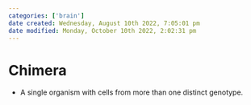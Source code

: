 ```yaml
---
categories: ['brain']
date created: Wednesday, August 10th 2022, 7:05:01 pm
date modified: Monday, October 10th 2022, 2:02:31 pm
---
```


# Chimera
- A single organism with cells from more than one distinct genotype.



